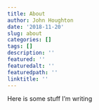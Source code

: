 ```yaml
---
title: About
author: John Houghton
date: '2018-11-20'
slug: about
categories: []
tags: []
description: ''
featured: ''
featuredalt: ''
featuredpath: ''
linktitle: ''
---
```


Here is some stuff I'm writing